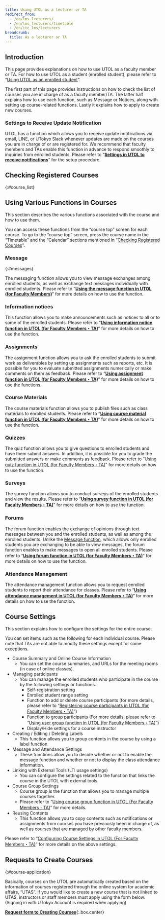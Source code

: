 ```yaml
---
title: Using UTOL as a lecturer or TA
redirect_from:
  - /en/lms_lecturers/
  - /en/lms_lecturers/timetable
  - /en/itc_lms/lecturers
breadcrumb:
  title: As a lecturer or TA
---
```



## Introduction

This page provides explanations on how to use UTOL as a faculty member or TA. For how to use UTOL as a student (enrolled student), please refer to “[Using UTOL as an enrolled student](../students/)”.

The first part of this page provides instructions on how to check the list of courses you are in charge of as a faculty member/TA. The latter half explains how to use each function, such as Message or Notices, along with setting up course-related functions. Lastly it explains how to apply to create new courses.

### Settings to Receive Update Notification

UTOL has a function which allows you to receive update notifications via email, LINE, or UTokyo Slack whenever updates are made on the courses you are in charge of or are registered for. We recommend that faculty members and TAs enable this function in advance to respond smoothly to inquiries from enrolled students. Please refer to “**[Settings in UTOL to receive notifications](../notification/)**” for the setup procedure.

## Checking Registered Courses
{:#course_list}

<Timetable variant="lecturer" />

## Using Various Functions in Courses

This section describes the various functions associated with the course and how to use them.

You can access these functions from the “course top” screen for each course.
To go to the “course top” screen, press the course name in the “Timetable” and the “Calendar” sections mentioned in “[Checking Registered Courses](#course_list)”.

### Message
{:#messages}

The messaging function allows you to view message exchanges among enrolled students, as well as exchange text messages individually with enrolled students. Please refer to “**[Using the message function in UTOL (for Faculty Members)](messages/)**” for more details on how to use the function.

### Information notices

This function allows you to make announcements such as notices to all or to some of the enrolled students. Please refer to “**[Using information notice function in UTOL (for Faculty Members・TA)](information/)**” for more details on how to use the function.

### Assignments

The assignment function allows you to ask the enrolled students to submit work as deliverables by setting up assignments such as reports, etc. It is possible for you to evaluate submitted assignments numerically or make comments on them as feedback. Please refer to “**[Using assignment function in UTOL (for Faculty Members・TA)](assignments/)**” for more details on how to use the functions.

### Course Materials

The course materials function allows you to publish files such as class materials to enrolled students. Please refer to “**[Using course material function in UTOL (for Faculty Members・TA)](materials/)**” for more details on how to use the function.

### Quizzes

The quiz function allows you to give questions to enrolled students and have them submit answers. In addition, it is possible for you to grade the submitted answers or make comments as feedback. Please refer to “[Using quiz function in UTOL (for Faculty Members・TA)](quizzes/)” for more details on how to use the function.

### Surveys

The survey function allows you to conduct surveys of the enrolled students and view the results. 
Please refer to “**[Using survey function in UTOL (for Faculty Members・TA)](surveys/)**” for more details on how to use the function.

### Forums

The forum function enables the exchange of opinions through text messages between you and the enrolled students, as well as among the enrolled students. Unlike the [Message function](#messages), which allows only enrolled students you are exchanging to be able to view messages, the forum function enables to make messages to open all enrolled students. Please refer to “**[Using forum function in UTOL (for Faculty Members・TA)](forums/)**” for more details on how to use the function.

### Attendance Management

The attendance management function allows you to request enrolled students to report their attendance for classes. Please refer to “**[Using attendance management in UTOL (for Faculty Members・TA)](attendances/)**” for more details on how to use the function.

## Course Settings

This section explains how to configure the settings for the entire course.

You can set items such as the following for each individual course. Please note that TAs are not able to modify these settings except for some exceptions.

- Course Summary and Online Course Information
  - You can set the course summaries, and URLs for the meeting rooms (in case of online classes).
- Managing participants
  - You can manage the enrolled students who participate in the course by the following settings or functions.
    - Self-registration setting
    - Enrolled student range setting
    - Function to add or delete course participants (for more details, please refer to “[Registering course participants in UTOL (for Faculty Members・TA)](settings/course_participants/)”)
    - Function to group participants (For more details, please refer to “[Using user group function in UTOL (for Faculty Members・TA)](settings/user_groups/)”)
    - Display/Hide settings for a course instructor
- Creating / Editing / Deleting Labels
  - This function allows you to group contents in the course by using a label function.
- Message and Attendance Settings
  - These functions allow you to decide whether or not to enable the message function and whether or not to display the class attendance information.
- Linking with External Tools (LTI usage settings)
  - You can configure the settings related to the function that links the course in the UTOL with external tools. 
- Course Group Settings
  - Course group is the function that allows you to manage multiple courses together.
  - Please refer to “[Using course group function in UTOL (For Faculty Members・TA)](settings/course_group/)” for more details.
- Reusing Contents
  - This function allows you to copy contents such as notifications or assignments from courses you have previously been in charge of, as well as courses that are managed by other faculty members.

Please refer to “[Configuring Course Settings in UTOL (For Faculty Members・TA)](settings/)” for more details on the above settings.

## Requests to Create Courses
{:#course-application}

Basically, courses on the UTOL are automatically created based on the information of courses registered through the online system for academic affairs, “UTAS”.
If you would like to create a new course that is not linked to UTAS, instructors or staff members must apply using the form below. (Signing in with UTokyo Account is required when applying)

**[Request form to Creating Courses](https://forms.office.com/Pages/ResponsePage.aspx?id=T6978HAr10eaAgh1yvlMhFsbRfFv9I9Jo65NO5GywVFUMk1RVDFDVU1GOVJMU1BHS0RXNDYxTFpGNS4u)**{:.box.center}
